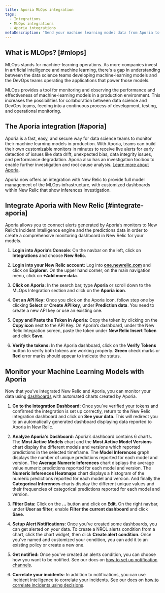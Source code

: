 ```yaml
---
title: Aporia MLOps integration
tags:
  - Integrations
  - MLOps integrations  
  - Aporia integrations
metaDescription: "Send your machine learning model data from Aporia to New Relic to understand your model's performance."
---
```


## What is MLOps? [#mlops]

MLOps stands for machine-learning operations. As more companies invest in artificial intelligence and machine learning, there's a gap in understanding between the data science teams developing machine-learning models and the DevOps teams operating the applications that power those models.

MLOps provides a tool for monitoring and observing the performance and effectiveness of machine-learning models in a production environment. This increases the possibilities for collaboration between data science and DevOps teams, feeding into a continuous process of development, testing, and operational monitoring.

## The Aporia integration [#aporia]

Aporia is a fast, easy, and secure way for data science teams to monitor their machine learning models in production. With Aporia, teams can build their own customizable monitors in minutes to receive live alerts for early detection of issues like data drift, unexpected bias, data integrity issues, and performance degradation. Aporia also has an investigation toolbox to enable further investigation and root cause analysis. [Learn more about Aporia](https://www.aporia.com). 

Aporia now offers an integration with New Relic to provide full model management of the MLOps infrastructure, with customized dashboards within New Relic that show inferences investigation.

## Integrate Aporia with New Relic [#integrate-aporia] 

Aporia allows you to connect alerts generated by Aporia’s monitors to New Relic’s Incident Intelligence engine and the predictions data in order to create a comprehensive monitoring dashboard in New Relic for your models.

1. **Login into Aporia’s Console**: On the navbar on the left, click on **Integrations** and choose **New Relic**.

2. **Login into your New Relic account:** Log into **[one.newrelic.com](https://one.newrelic.com)** and click on **Explorer**. On the upper hand corner, on the main navigation menu, click on **+Add more data**.     
    
3. **Click on Aporia:** In the search bar, type **Aporia** or scroll down to the MLOps Integration section and click on the **Aporia icon**.  
      
4. **Get an API Key:** Once you click on the Aporia icon, follow step one by clicking **Select** or **Create API key**, under **Prediction data**. You need to create a new API key or use an existing one. 
 
5. **Copy and Paste the Token in Aporia:** Copy the token by clicking on the **Copy icon** next to the API Key. On Aporia’s dashboard, under the New Relic Integration screen, paste the token under **New Relic Insert Token** and click **Save**.

6. **Verify the tokens:** In the Aporia dashboard, click on the **Verify Tokens** button to verify both tokens are working properly. **Green** check marks or **Red** error marks should appear to indicate the status. 
            
## Monitor your Machine Learning Models with Aporia

Now that you’ve integrated New Relic and Aporia, you can monitor your data using [dashboards](/docs/query-your-data/explore-query-data/dashboards/introduction-dashboards/) with automated charts created by Aporia. 
    
1. **Go to the Integration Dashboard:** Once you’ve verified your tokens and confirmed the integration is set up correctly, return to the New Relic integration dashboard and click on **See your data**. This will redirect you to an automatically generated dashboard displaying data reported to Aporia in New Relic. 

2. **Analyze Aporia's Dashboard:** Aporia’s dashboard contains 6 charts. The **Most Active Models** chart and the **Most Active Model Versions** chart display the different models and versions which reported predictions in the selected timeframe. The **Model Inferences** graph displays the number of unique predictions reported for each model and version. The **Average Numeric Inferences** chart displays the average value numeric predictions reported for each model and version. The **Numeric Inferences Heatmaps** chart displays a histogram of the numeric predictions reported for each model and version. And finally the **Categorical Inferences** charts display the different unique values and their frequencies of categorical predictions reported for each model and version. 
    
3. **Filter Data:** Click on the **…** button and click on **Edit**. On the right navbar, under **User as filter**, enable **Filter the current dashboard** and click **Save**.
        
4. **Setup Alert Notifications:** Once you've created some dashboards, you can get alerted on your data. To create a NRQL alerts condition from a chart, click the chart widget, then click **Create alert condition**. Once you've named and customized your condition, you can add it to an existing policy or create a new one.
           
5. **Get notified:** Once you've created an alerts condition, you can choose how you want to be notified. See our docs on [how to set up notification channels](/docs/alerts-applied-intelligence/new-relic-alerts/alert-notifications/notification-channels-control-where-send-alerts/).
        
6. **Correlate your incidents:** In addition to notifications, you can use Incident Intelligence to correlate your incidents. See our docs on [how to correlate incidents using decisions](/docs/alerts-applied-intelligence/applied-intelligence/incident-intelligence/change-applied-intelligence-correlation-logic-decisions/).
